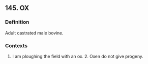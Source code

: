## 145. OX
### Definition
Adult castrated male bovine.

### Contexts
1. I am ploughing the field with an ox. 2. Oxen do not give progeny.

